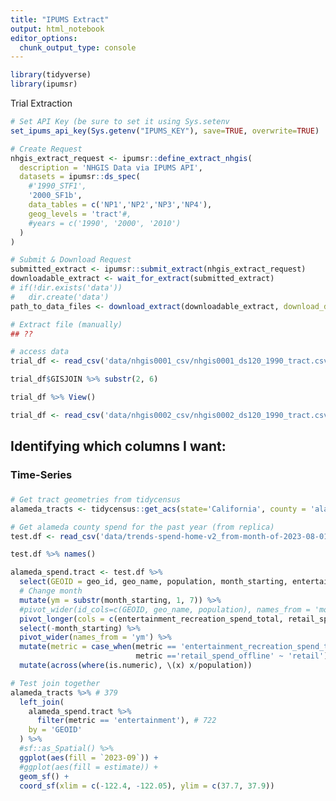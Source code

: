 ```yaml
---
title: "IPUMS Extract"
output: html_notebook
editor_options: 
  chunk_output_type: console
---
```

```r
library(tidyverse)
library(ipumsr)

```


Trial Extraction
```r
# Set API Key (be sure to set it using Sys.setenv
set_ipums_api_key(Sys.getenv("IPUMS_KEY"), save=TRUE, overwrite=TRUE)

# Create Request
nhgis_extract_request <- ipumsr::define_extract_nhgis(
  description = 'NHGIS Data via IPUMS API',
  datasets = ipumsr::ds_spec(
    #'1990_STF1',
    '2000_SF1b',
    data_tables = c('NP1','NP2','NP3','NP4'),
    geog_levels = 'tract'#,
    #years = c('1990', '2000', '2010')
  )
)

# Submit & Download Request
submitted_extract <- ipumsr::submit_extract(nhgis_extract_request)
downloadable_extract <- wait_for_extract(submitted_extract)
# if(!dir.exists('data'))
#   dir.create('data')
path_to_data_files <- download_extract(downloadable_extract, download_dir = 'data/', overwrite =TRUE)

# Extract file (manually)
## ??

# access data
trial_df <- read_csv('data/nhgis0001_csv/nhgis0001_ds120_1990_tract.csv')

trial_df$GISJOIN %>% substr(2, 6)

trial_df %>% View()

trial_df <- read_csv('data/nhgis0002_csv/nhgis0002_ds120_1990_tract.csv')

```

## Identifying which columns I want:

### Time-Series

###





```r
# Get tract geometries from tidycensus
alameda_tracts <- tidycensus::get_acs(state='California', county = 'alameda', geography = 'tract', geometry = TRUE, variables = 'B19013_001')

# Get alameda county spend for the past year (from replica)
test.df <- read_csv('data/trends-spend-home-v2_from-month-of-2023-08-01-to-month-of-2024-07-31--full-week_alameda/trends-spend-home-v2_from-month-of-2023-08-01-to-month-of-2024-07-31--full-week_alameda.csv')

test.df %>% names()

alameda_spend.tract <- test.df %>%
  select(GEOID = geo_id, geo_name, population, month_starting, entertainment_recreation_spend_total, retail_spend_offline) %>%
  # Change month
  mutate(ym = substr(month_starting, 1, 7)) %>%
  #pivot_wider(id_cols=c(GEOID, geo_name, population), names_from = 'month', values_from = c('entertainment_recreation_spend_total', 'retail_spend_offline'), names_sep = '___') %>%
  pivot_longer(cols = c(entertainment_recreation_spend_total, retail_spend_offline), names_to = 'metric') %>%
  select(-month_starting) %>%
  pivot_wider(names_from = 'ym') %>% 
  mutate(metric = case_when(metric == 'entertainment_recreation_spend_total' ~ 'entertainment', 
                            metric =='retail_spend_offline' ~ 'retail')) %>%
  mutate(across(where(is.numeric), \(x) x/population))

# Test join together
alameda_tracts %>% # 379
  left_join(
    alameda_spend.tract %>%
      filter(metric == 'entertainment'), # 722
    by = 'GEOID'
  ) %>%
  #sf::as_Spatial() %>%
  ggplot(aes(fill = `2023-09`)) + 
  #ggplot(aes(fill = estimate)) + 
  geom_sf() + 
  coord_sf(xlim = c(-122.4, -122.05), ylim = c(37.7, 37.9))
```

